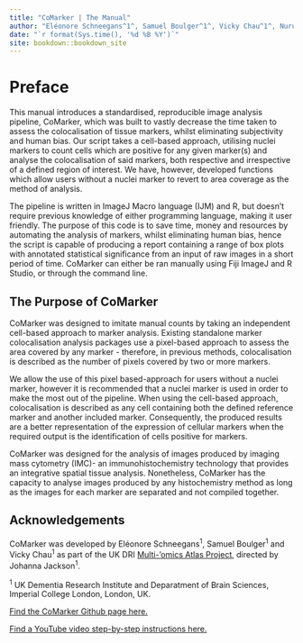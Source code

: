 ```yaml
---
title: "CoMarker | The Manual"
author: "Eléonore Schneegans^1^, Samuel Boulger^1^, Vicky Chau^1^, Nurun Fancy^1^, Johanna Jackson^1^, Paul M. Matthews^1^"
date: "`r format(Sys.time(), '%d %B %Y')`"
site: bookdown::bookdown_site
---
```


# Preface {.unnumbered}

This manual introduces a standardised, reproducible image analysis pipeline, CoMarker, which was built to vastly decrease the time taken to assess the colocalisation of tissue markers, whilst eliminating subjectivity and human bias. Our script takes a cell-based approach, utilising nuclei markers to count cells which are positive for any given marker(s) and analyse the colocalisation of said markers, both respective and irrespective of a defined region of interest. We have, however, developed functions which allow users without a nuclei marker to revert to area coverage as the method of analysis.

The pipeline is written in ImageJ Macro language (IJM) and R, but doesn't require previous knowledge of either programming language, making it user friendly. The purpose of this code is to save time, money and resources by automating the analysis of markers, whilst eliminating human bias, hence the script is capable of producing a report containing a range of box plots with annotated statistical significance from an input of raw images in a short period of time. CoMarker can either be ran manually using Fiji ImageJ and R Studio, or through the command line.

## The Purpose of CoMarker {.unnumbered}

CoMarker was designed to imitate manual counts by taking an independent cell-based approach to marker analysis. Existing standalone marker colocalisation analysis packages use a pixel-based approach to assess the area covered by any marker - therefore, in previous methods, colocalisation is described as the number of pixels covered by two or more markers.

We allow the use of this pixel based-approach for users without a nuclei marker, however it is recommended that a nuclei marker is used in order to make the most out of the pipeline. When using the cell-based approach, colocalisation is described as any cell containing both the defined reference marker and another included marker. Consequently, the produced results are a better representation of the expression of cellular markers when the required output is the identification of cells positive for markers.

CoMarker was designed for the analysis of images produced by imaging mass cytometry (IMC)- an immunohistochemistry technology that provides an integrative spatial tissue analysis. Nonetheless, CoMarker has the capacity to analyse images produced by any histochemistry method as long as the images for each marker are separated and not compiled together.

## Acknowledgements {.unnumbered}

CoMarker was developed by Eléonore Schneegans^1^, Samuel Boulger^1^ and Vicky Chau^1^ as part of the UK DRI [Multi-'omics Atlas Project](https://map-ad.org), directed by Johanna Jackson^1^.

^1^ UK Dementia Research Institute and Deparatment of Brain Sciences, Imperial College London, London, UK.

[Find the CoMarker Github page here.](https://github.com/MAP-AD/CoMarker)

[Find a YouTube video step-by-step instructions here.](https://www.youtube.com/watch?v=dDbgb5QRrnc)
